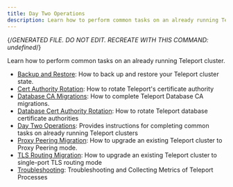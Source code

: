 ```yaml
---
title: Day Two Operations
description: Learn how to perform common tasks on an already running Teleport cluster.
---
```


{/*GENERATED FILE. DO NOT EDIT. RECREATE WITH THIS COMMAND:
undefined*/}

Learn how to perform common tasks on an already running Teleport cluster.

- [Backup and Restore](day-two-operations/backup-restore.mdx): How to back up and restore your Teleport cluster state.
- [Cert Authority Rotation](day-two-operations/ca-rotation.mdx): How to rotate Teleport's certificate authority
- [Database CA Migrations](day-two-operations/db-ca-migrations.mdx): How to complete Teleport Database CA migrations.
- [Database Cert Authority Rotation](day-two-operations/db-ca-rotation.mdx): How to rotate Teleport database certificate authorities
- [Day Two Operations](day-two-operations/overview.mdx): Provides instructions for completing common tasks on already running Teleport clusters
- [Proxy Peering Migration](day-two-operations/proxy-peering.mdx): How to upgrade an existing Teleport cluster to Proxy Peering mode.
- [TLS Routing Migration](day-two-operations/tls-routing.mdx): How to upgrade an existing Teleport cluster to single-port TLS routing mode
- [Troubleshooting](day-two-operations/troubleshooting.mdx): Troubleshooting and Collecting Metrics of Teleport Processes
